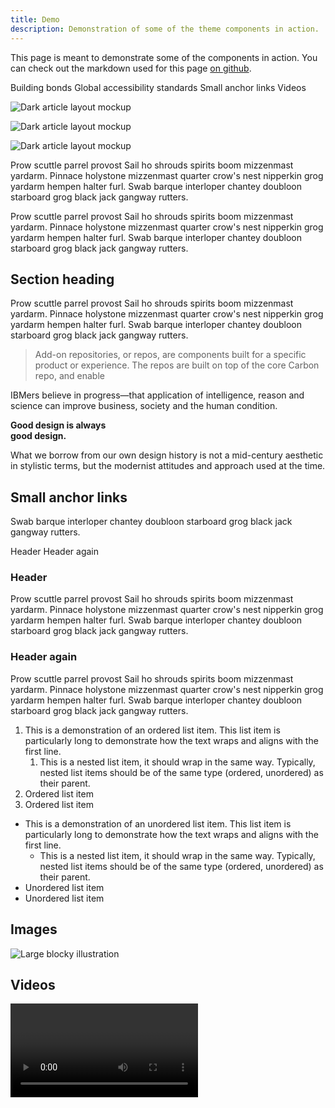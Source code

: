 ```yaml
---
title: Demo
description: Demonstration of some of the theme components in action.
---
```


<PageDescription>

This page is meant to demonstrate some of the components in action. You can check out the markdown used for this page [on github](https://github.com/carbon-design-system/gatsby-theme-carbon/blob/master/packages/example/src/pages/demo/index.mdx).

</PageDescription>

<AnchorLinks>
  <AnchorLink>Building bonds</AnchorLink>
  <AnchorLink>Global accessibility standards</AnchorLink>
  <AnchorLink>Small anchor links</AnchorLink>
  <AnchorLink>Videos</AnchorLink>
</AnchorLinks>

<Row>
<Column colMd={4} colLg={4} noGutterMdLeft>
<ArticleCard
  title="Getting started"
  href="/getting-started"
  actionIcon="arrowRight"
>

![Dark article layout mockup](/images/article.png)

</ArticleCard>
</Column>
<Column colMd={4} colLg={4} noGutterMdLeft>
<ArticleCard
  title="Theme configuration"
  href="/guides/configuration"
  actionIcon="arrowRight"
>

![Dark article layout mockup](/images/article.png)

</ArticleCard>
</Column>
<Column colMd={4} colLg={4} noGutterMdLeft>
<ArticleCard
  title="Contributions"
  href="/contributions"
  actionIcon="arrowRight"
>

![Dark article layout mockup](/images/article.png)

</ArticleCard>
</Column>
</Row>

<PageDescription>

Prow scuttle parrel provost Sail ho shrouds spirits boom mizzenmast yardarm. Pinnace holystone mizzenmast quarter crow's nest nipperkin grog yardarm hempen halter furl. Swab barque interloper chantey doubloon starboard grog black jack gangway rutters.

</PageDescription>

Prow scuttle parrel provost Sail ho shrouds spirits boom mizzenmast yardarm. Pinnace holystone mizzenmast quarter crow's nest nipperkin grog yardarm hempen halter furl. Swab barque interloper chantey doubloon starboard grog black jack gangway rutters.

<Row>
<Column colMd={5} colLg={8}>

## Section heading

Prow scuttle parrel provost Sail ho shrouds spirits boom mizzenmast yardarm. Pinnace holystone mizzenmast quarter crow's nest nipperkin grog yardarm hempen halter furl. Swab barque interloper chantey doubloon starboard grog black jack gangway rutters.

> Add-on repositories, or repos, are components built for a specific product or
> experience. The repos are built on top of the core Carbon repo, and enable

IBMers believe in progress—that application of intelligence, reason and science can improve business, society and the human condition.

</Column>
<Column colMd={2} colLg={3} offsetMd={1} offsetLg={1}>
<Aside>

<p><strong>Good design is always<br />good design.</strong></p>

What we borrow from our own design history is not a mid-century aesthetic in stylistic terms, but the modernist attitudes and approach used at the time.

</Aside>
</Column>
</Row>

## Small anchor links

Swab barque interloper chantey doubloon starboard grog black jack gangway rutters.

<AnchorLinks small>
  <AnchorLink>Header</AnchorLink>
  <AnchorLink>Header again</AnchorLink>
</AnchorLinks>

### Header

Prow scuttle parrel provost Sail ho shrouds spirits boom mizzenmast yardarm. Pinnace holystone mizzenmast quarter crow's nest nipperkin grog yardarm hempen halter furl. Swab barque interloper chantey doubloon starboard grog black jack gangway rutters.

### Header again

Prow scuttle parrel provost Sail ho shrouds spirits boom mizzenmast yardarm. Pinnace holystone mizzenmast quarter crow's nest nipperkin grog yardarm hempen halter furl. Swab barque interloper chantey doubloon starboard grog black jack gangway rutters.

1. This is a demonstration of an ordered list item. This list item is particularly long to demonstrate how the text wraps and aligns with the first line.
   1. This is a nested list item, it should wrap in the same way. Typically, nested list items should be of the same type (ordered, unordered) as their parent.
1. Ordered list item
1. Ordered list item

- This is a demonstration of an unordered list item. This list item is particularly long to demonstrate how the text wraps and aligns with the first line.
  - This is a nested list item, it should wrap in the same way. Typically, nested list items should be of the same type (ordered, unordered) as their parent.
- Unordered list item
- Unordered list item

## Images

![Large blocky illustration](../../images/large-image.png)

## Videos

<Video title="Eyes" vimeoId="310583077" />
